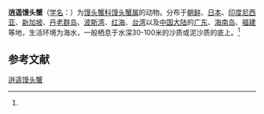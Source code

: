 {{Speciesbox
| name = 逍遥馒头蟹
| status = 
| status_system = 
| image = Calappa philargius by OpenCage.jpg
| genus = Calappa
| species = philargius
| authority = ([[卡尔·林奈|Linnaeus]], 1758)<ref name='id11522'>{{cite web| url =http://www.bioinfo.cn/db05/BjdwSpecies.php?action=view&id=11522| title =逍遥馒头蟹| work =《中国动物物种编目数据库》| publisher =中国科学院微生物研究所| author =中国科学院动物研究所| accessdate =2009-04-28| deadurl =yes| archiveurl =https://web.archive.org/web/20131203122335/http://www.bioinfo.cn/db05/BjdwSpecies.php?action=view| archivedate =2013-12-03}}</ref>
}}

'''逍遥馒头蟹'''（[[学名|学名]]：{{lang|la|''Calappa philargius''}}）为[[馒头蟹科|馒头蟹科]][[馒头蟹属|馒头蟹属]]的动物。分布于[[朝鲜|朝鲜]]、[[日本|日本]]、[[印度尼西亚|印度尼西亚]]、[[新加坡|新加坡]]、[[丹老群岛|丹老群岛]]、[[波斯湾|波斯湾]]、[[红海|红海]]、[[台湾|台湾]]以及[[中国大陆|中国大陆]]的[[广东|广东]]、[[海南岛|海南岛]]、[[福建|福建]]等地，生活环境为海水，一般栖息于水深30-100米的沙质或泥沙质的底上。<ref name='id11522'/>

== 参考文献 ==
{{reflist}}

{{Wikispecies|Calappa philargius}}
{{Commons category|Calappa philargius}}
{{Taxonbar|from=Q13448222}}

[[Category:馒头蟹属|逍遥馒头蟹]]


{{螃蟹小作品}}